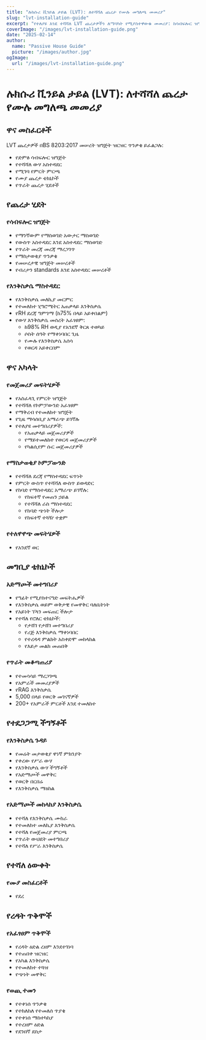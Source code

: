 ```yaml
---
title: "ሉክሱሪ ቪንይል ታይል (LVT): ለተሻሻለ ጨረታ የሙሉ መግለጫ መመሪያ"
slug: "lvt-installation-guide"
excerpt: "የተለያዩ እንደ ተሻሻለ LVT ጨረታዎችን ለማሳካት የሚያስተዋውቁ መመሪያ: ከሳብፍሎር ዝግጅት እስከ መጨረሻ ጨረታ ድረስ፣ የተቀየረ ውጤት ለማግኘት የBS 8203:2017 ደረጃዎችን በመከተል።"
coverImage: "/images/lvt-installation-guide.png"
date: "2025-02-14"
author:
  name: "Passive House Guide"
  picture: "/images/author.jpg"
ogImage:
  url: "/images/lvt-installation-guide.png"
---
```


# ሉክሱሪ ቪንይል ታይል (LVT): ለተሻሻለ ጨረታ የሙሉ መግለጫ መመሪያ

## ዋና መስፈርቶች

LVT ጨረታዎች በBS 8203:2017 መሠረት ዝግጅት ዝርዝር ጥንቃቄ ይፈልጋሉ:

- የድምፅ ሳብፍሎር ዝግጅት
- የተሻሻለ ውሃ አስተዳደር
- የሚገባ የምርት ምርጫ
- የሙያ ጨረታ ቴክኒኮች
- የጥራት ጨረታ ሂደቶች

## የጨረታ ሂደት

### የሳብፍሎር ዝግጅት
- የማንኛውም የማስወገድ አውታር ማስወገድ
- የውስጥ አስተዳደር እንደ አስተዳደር ማስወገድ
- የጥራት መረጃ መረጃ ማረጋገጥ
- የማስታወቂያ ጥንቃቄ
- የመሠረታዊ ዝግጅት መሠረቶች
- የብሪታን  standards እንደ አስተዳደር መሠረቶች

### የእንቅስቃሴ ማስተዳደር
- የእንቅስቃሴ መለኪያ መርምር
- የተመለከተ ሂግሮሜትር አጠቃላይ እንቅስቃሴ
- የRH ደረጃ ግምገማ (ከ75% በላይ አይቀበልም)
- የውሃ እንቅስቃሴ መሰረት አፈፃፀም:
  - ከ98% RH ወዲያ የአንደኛ ቅርጸ ተወካይ
  - ሶስት ሰዓት የማቀነባበር ጊዜ
  - የሙሉ የእንቅስቃሴ አሰሳ
  - የወርዳ አይቀርበም

## ዋና አካላት

### የመጀመሪያ መፍትሄዎች
- የአስፈላጊ የምርት ዝግጅት
- የተሻሻለ የኮምፓውንድ አፈፃፀም
- የማቅረብ የተመለከተ ዝግጅት
- የጊዜ ማሳሰቢያ አማራጭ ይገኛሉ
- የተለያዩ መተግበሪያዎች:
  - የአጠቃላይ መጀመሪያዎች
  - የማይተመለከተ የወርዳ መጀመሪያዎች
  - የካልሲየም ሱር መጀመሪያዎች

### የማስታወቂያ ኮምፓውንድ
- የተሻሻለ ደረጃ የማስተዳደር ፍጥነት
- የምርት ውስጥ የተሻሻለ ውስጥ ይወዳድር
- የከባድ የማስተዳደር አማራጭ ይገኛሉ:
  - የከፍተኛ የመጠን ኃይል
  - የተሻሻለ ራስ ማስተዳደር
  - የከባድ ጭነት ችሎታ
  - የከፍተኛ ተጓዥ ተቋም

### የተለዋዋጭ መፍትሄዎች
- የአንደኛ ወር

## መግቢያ ቴክኒኮች

### አድማጮች መተግበሪያ
- የግፊት የሚያስተናግድ መፍትሔዎች
- የእንቅስቃሴ ወይም ወቅታዊ የመዋቅር ባለቤትነት
- የአይነት ፕላን መፍጠር ችሎታ
- የተሻለ የሮለር ቴክኒኮች:
  - የታሸገ የታሸገ መተግበሪያ
  - የሪጅ እንቅስቃሴ ማቀነባበር
  - የተረዳዳ ምልክት አስቀድሞ መከላከል
  - የእይታ መልክ መጠበቅ

### የጥራት መቆጣጠሪያ
- የተመሳሳይ ማረጋገጫ
- የአምራች መመሪያዎች
- የRAG እንቅስቃሴ
- 5,000 በላይ የወርቅ መገናኛዎች
- 200+ የአምራች ምርቶች እንደ ተመለከተ

## የተደጋጋሚ ችግኝቶች

### የእንቅስቃሴ ጉዳይ
- የመሬት መታወቂያ ዋነኛ ምክንያት
- የቀረው የሥራ ውሃ
- የእንቅስቃሴ ውሃ ችግኝቶች
- የአድማጮች መዋቅር
- የወርቅ በርበሬ
- የእንቅስቃሴ ማዕከል

### የአድማጮች መከላከያ እንቅስቃሴ
- የተሻለ የእንቅስቃሴ ሙከራ
- የተመለከተ መለኪያ እንቅስቃሴ
- የተሻለ የመጀመሪያ ምርጫ
- የጥራት ውህደት መተግበሪያ
- የተሻለ የሥራ እንቅስቃሴ

## የተሻለ ዕውቀት

### የሙያ መስፈርቶች
- የደረ

## የረዳት ጥቅሞች

### የአፈፃፀም ጥቅሞች
- የረዳት ዕድል ረዘም እንደተገነባ
- የተጠበቀ ዝርዝር
- የአካል እንቅስቃሴ
- የተመለከተ ተጓዝ
- የጭነት መዋቅር

### የወጪ ተመን
- የተቀነሰ ጥንቃቄ
- የተከለከለ የተመለሰ ጥያቄ
- የተቀነሰ ማስተካከያ
- የተረዘም ዕድል
- የደንበኛ ደስታ